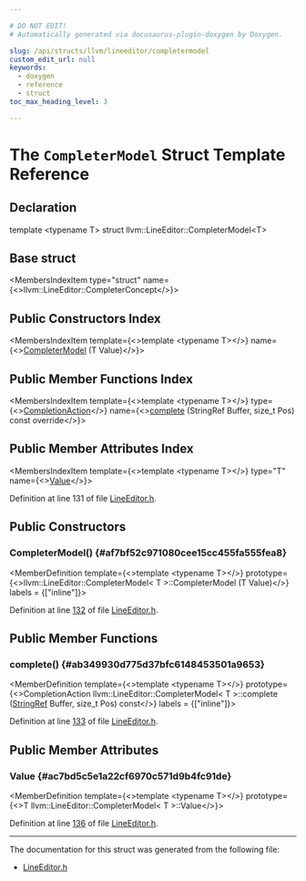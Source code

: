 ```yaml
---

# DO NOT EDIT!
# Automatically generated via docusaurus-plugin-doxygen by Doxygen.

slug: /api/structs/llvm/lineeditor/completermodel
custom_edit_url: null
keywords:
  - doxygen
  - reference
  - struct
toc_max_heading_level: 3

---
```





# The `CompleterModel` Struct Template Reference

<DoxygenPage pluginConfig={pluginConfig}>



## Declaration

<CodeBlock>template &lt;typename T&gt;
struct llvm::LineEditor::CompleterModel&lt;T&gt;</CodeBlock>

## Base struct

<MembersIndex>

<MembersIndexItem
  type="struct"
  name={<>llvm::LineEditor::CompleterConcept</>}>
</MembersIndexItem>

</MembersIndex>

## Public Constructors Index

<MembersIndex>

<MembersIndexItem
  template={<>template &lt;typename T&gt;</>}
  name={<><a href="#af7bf52c971080cee15cc455fa555fea8">CompleterModel</a> (T Value)</>}>
</MembersIndexItem>

</MembersIndex>

## Public Member Functions Index

<MembersIndex>

<MembersIndexItem
  template={<>template &lt;typename T&gt;</>}
  type={<><a href="/docs/api/structs/llvm/lineeditor/completionaction">CompletionAction</a></>}
  name={<><a href="#ab349930d775d37bfc6148453501a9653">complete</a> (StringRef Buffer, size&#95;t Pos) const override</>}>
</MembersIndexItem>

</MembersIndex>

## Public Member Attributes Index

<MembersIndex>

<MembersIndexItem
  template={<>template &lt;typename T&gt;</>}
  type="T"
  name={<><a href="#ac7bd5c5e1a22cf6970c571d9b4fc91de">Value</a></>}>
</MembersIndexItem>

</MembersIndex>


Definition at line 131 of file <a href="/docs/api/files/include/include/llvm/include/llvm/lineeditor/lineeditor-h">LineEditor.h</a>.

<SectionDefinition>

## Public Constructors

### CompleterModel() {#af7bf52c971080cee15cc455fa555fea8}

<MemberDefinition
  template={<>template &lt;typename T&gt;</>}
  prototype={<>llvm::LineEditor::CompleterModel&lt; T &gt;::CompleterModel (T Value)</>}
  labels = {["inline"]}>

Definition at line <a href="/docs/api/files/include/include/llvm/include/llvm/lineeditor/lineeditor-h/#l00132">132</a> of file <a href="/docs/api/files/include/include/llvm/include/llvm/lineeditor/lineeditor-h">LineEditor.h</a>.
</MemberDefinition>

</SectionDefinition>

<SectionDefinition>

## Public Member Functions

### complete() {#ab349930d775d37bfc6148453501a9653}

<MemberDefinition
  template={<>template &lt;typename T&gt;</>}
  prototype={<>CompletionAction llvm::LineEditor::CompleterModel&lt; T &gt;::complete (<a href="/docs/api/classes/llvm/stringref">StringRef</a> Buffer, size&#95;t Pos) const</>}
  labels = {["inline"]}>

Definition at line <a href="/docs/api/files/include/include/llvm/include/llvm/lineeditor/lineeditor-h/#l00133">133</a> of file <a href="/docs/api/files/include/include/llvm/include/llvm/lineeditor/lineeditor-h">LineEditor.h</a>.
</MemberDefinition>

</SectionDefinition>

<SectionDefinition>

## Public Member Attributes

### Value {#ac7bd5c5e1a22cf6970c571d9b4fc91de}

<MemberDefinition
  template={<>template &lt;typename T&gt;</>}
  prototype={<>T llvm::LineEditor::CompleterModel&lt; T &gt;::Value</>}>

Definition at line <a href="/docs/api/files/include/include/llvm/include/llvm/lineeditor/lineeditor-h/#l00136">136</a> of file <a href="/docs/api/files/include/include/llvm/include/llvm/lineeditor/lineeditor-h">LineEditor.h</a>.
</MemberDefinition>

</SectionDefinition>

<hr/>

The documentation for this struct was generated from the following file:

<ul>
<li><a href="/docs/api/files/include/include/llvm/include/llvm/lineeditor/lineeditor-h">LineEditor.h</a></li>
</ul>

</DoxygenPage>
